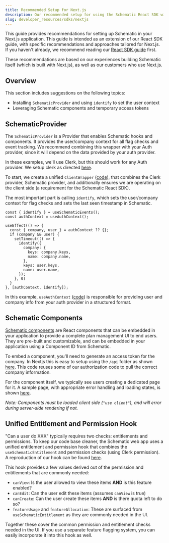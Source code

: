 ```yaml
---
title: Recommended Setup for Next.js
description: Our recommended setup for using the Schematic React SDK with Next.js.
slug: developer_resources/sdks/nextjs
---
```


This guide provides recommendations for setting up Schematic in your Next.js application. This guide is intended as an extension of our React SDK guide, with specific recommendations and approaches tailored for Next.js. If you haven't already, we recommend reading our [React SDK guide](/developer_resources/sdks/react) first.

These recommendations are based on our experiences building Schematic itself (which is built with Next.js), as well as our customers who use Next.js.

## Overview

This section includes suggestions on the following topics:

- Installing `SchematicProvider` and using `identify` to set the user context
- Leveraging Schematic components and temporary access tokens

## SchematicProvider

The `SchematicProvider` is a Provider that enables Schematic hooks and components. It provides the user/company context for all flag checks and event tracking. We recommend combining this wrapper with your Auth provider, since it will depend on the data provided by your auth provider.

In these examples, we'll use Clerk, but this should work for any Auth provider. We setup clerk as directed [here](https://clerk.com/docs/nextjs/getting-started/quickstart). 

To start, we create a unified `ClientWrapper` ([code](https://github.com/SchematicHQ/schematic-nextjs-demo/blob/main/components/ClientWrapper.tsx)), that combines the Clerk provider, Schematic provider, and additionally ensures we are operating on the client side (a requirement for the Schematic React SDK).

The most important part is calling `identify`, which sets the user/company context for flag checks and sets the last seen timestamp in Schematic. 

```tsx
const { identify } = useSchematicEvents();
const authContext = useAuthContext();

useEffect(() => {
  const { company, user } = authContext ?? {};
  if (company && user) {
    setTimeout(() => {
      identify({
        company: {
          keys: company.keys,
          name: company.name,
        },
        keys: user.keys,
        name: user.name,
      });
    }, 0)
  }
}, [authContext, identify]);
```

In this example, `useAuthContext` ([code](https://github.com/SchematicHQ/schematic-nextjs-demo/blob/main/hooks/useAuthContext.ts)) is responsible for providing user and company info from your auth provider in a structured format. 

## Schematic Components

[Schematic components](/components/overview) are React components that can be embedded in your application to provide a complete plan management UI to end users. They are pre-built and customizable, and can be embedded in your application using a Component ID from Schematic. 

To embed a component, you'll need to generate an access token for the company. In Nextjs this is easy to setup using the `/api` folder as shown [here](https://github.com/SchematicHQ/schematic-nextjs-demo/blob/main/app/api/accessToken/route.ts). This code reuses some of our authorization code to pull the correct company information. 

For the component itself, we typically see users creating a dedicated page for it. A sample page, with appropriate error handling and loading states, is shown [here](https://github.com/SchematicHQ/schematic-nextjs-demo/blob/main/app/plan/page.tsx).

*Note: Components must be loaded client side (`"use client"`), and will error during server-side rendering if not.*

## Unified Entitlement and Permission Hook

"Can a user do XXX" typically requires two checks: entitlements and permissions. To keep our code base cleaner, the Schematic web app uses a unified entitlement and permission hook that combines the `useSchematicEntitlement` and permission checks (using Clerk permission). A reproduction of our hook can be found [here](https://github.com/SchematicHQ/schematic-nextjs-demo/blob/main/hooks/useSchematicFeature.ts).

This hook provides a few values derived out of the permission and entitlements that are commonly needed:

- `canView`: Is the user allowed to view these items **AND** is this feature enabled?
- `canEdit`: Can the user edit these items (assumes `canView` is true)
- `canCreate`: Can the user create these items **AND** is there quota left to do so?
- `featureUsage` and `featureAllocation`: These are surfaced from `useSchematicEntitlement` as they are commonly needed in the UI.

Together these cover the common permission and entitlement checks needed in the UI. If you use a separate feature flagging system, you can easily incorporate it into this hook as well.
